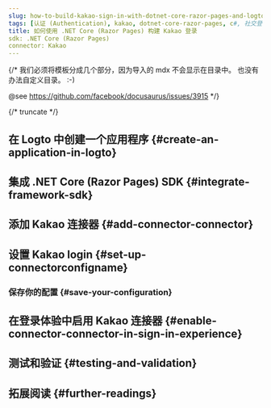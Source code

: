 ```yaml
---
slug: how-to-build-kakao-sign-in-with-dotnet-core-razor-pages-and-logto
tags: [认证 (Authentication), kakao, dotnet-core-razor-pages, c#, 社交登录, 登录, 登录]
title: 如何使用 .NET Core (Razor Pages) 构建 Kakao 登录
sdk: .NET Core (Razor Pages)
connector: Kakao
---
```


{/*
  我们必须将模板分成几个部分，因为导入的 mdx 不会显示在目录中。
  也没有办法自定义目录。 :-)

  @see https://github.com/facebook/docusaurus/issues/3915
*/}




{/* truncate */}

<Intro connector={connector} sdk=".NET Core (Razor Pages)" link="https://learn.microsoft.com/aspnet/core/razor-pages" />

## 在 Logto 中创建一个应用程序 \{#create-an-application-in-logto}

<CreateApplication type="传统 Web" framework=".NET Core (Razor Pages)" />

## 集成 .NET Core (Razor Pages) SDK \{#integrate-framework-sdk}

<IntegrateSdk />

## 添加 Kakao 连接器 \{#add-connector-connector}

<AddSocialConnector connector={connector} framework=".NET Core (Razor Pages)" />

## 设置 Kakao login \{#set-up-connectorconfigname}

<ConnectorGuide />

### 保存你的配置 \{#save-your-configuration}

<SaveYourConfiguration connector={connector} />

## 在登录体验中启用 Kakao 连接器 \{#enable-connector-connector-in-sign-in-experience}

<EnableSocialConnector connector={connector} />

## 测试和验证 \{#testing-and-validation}

<TestingAndValidation connector={connector} sdk=".NET Core (Razor Pages)" />

## 拓展阅读 \{#further-readings}

<FurtherReadings />